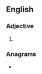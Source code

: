 ==English==

===Adjective===
{{head|en|comparative adjective}}

# {{en-comparative of|dusty}}

===Anagrams===
* {{anagrams|en|a=deirstu|erudits|retusid|réduits|studier}}
